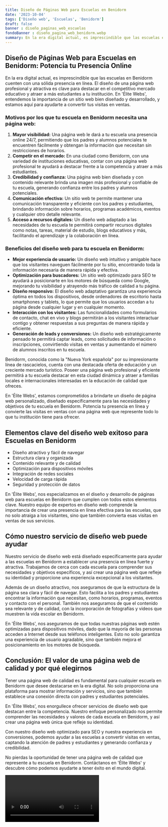 ```yaml
---
title: Diseño de Páginas Web para Escuelas en Benidorm
date: '2023-10-04'
tags: ['Diseño web', 'Escuelas', 'Benidorm']
draft: false
banner : diseño_paginas_web_escuelas
fondoBanner : diseño_pagina_web_benidorm.webp
summary: En la era digital actual, es imprescindible que las escuelas en Benidorm cuenten con una sólida presencia en línea. El diseño de una página web profesional y atractiva es clave para destacar en el competitivo mercado educativo y atraer a más estudiantes a tu institución. En 'Élite Webs', entendemos la importancia de un sitio web bien diseñado y desarrollado, y estamos aquí para ayudarte a convertir tus visitas en ventas.
---
```


## Diseño de Páginas Web para Escuelas en Benidorm: Potencia tu Presencia Online

En la era digital actual, es imprescindible que las escuelas en Benidorm cuenten con una sólida presencia en línea. El diseño de una página web profesional y atractiva es clave para destacar en el competitivo mercado educativo y atraer a más estudiantes a tu institución. En 'Élite Webs', entendemos la importancia de un sitio web bien diseñado y desarrollado, y estamos aquí para ayudarte a convertir tus visitas en ventas.

### Motivos por los que tu escuela en Benidorm necesita una página web:

1. **Mayor visibilidad:** Una página web le dará a tu escuela una presencia online 24/7, permitiendo que los padres y alumnos potenciales te encuentren fácilmente y obtengan la información que necesitan sin restricciones de horarios.
2. **Competir en el mercado:** En una ciudad como Benidorm, con una variedad de instituciones educativas, contar con una página web profesional te ayudará a destacar frente a la competencia y atraer a más estudiantes.
3. **Credibilidad y confianza:** Una página web bien diseñada y con contenido relevante brinda una imagen más profesional y confiable de tu escuela, generando confianza entre los padres y alumnos potenciales.
4. **Comunicación efectiva:** Un sitio web te permite mantener una comunicación transparente y eficiente con los padres y estudiantes, brindando información sobre horarios, programas académicos, eventos y cualquier otro detalle relevante.
5. **Acceso a recursos digitales:** Un diseño web adaptado a las necesidades de tu escuela te permitirá compartir recursos digitales como notas, tareas, material de estudio, blogs educativos y más, facilitando el aprendizaje y la colaboración en línea.

### Beneficios del diseño web para tu escuela en Benidorm:

- **Mejor experiencia de usuario:** Un diseño web intuitivo y amigable hace que los visitantes naveguen fácilmente por tu sitio, encontrando toda la información necesaria de manera rápida y efectiva.
- **Optimización para buscadores:** Un sitio web optimizado para SEO te ayudará a posicionarte en los motores de búsqueda como Google, mejorando tu visibilidad y atrayendo más tráfico de calidad a tu página.
- **Diseño responsivo:** El diseño web adaptativo garantiza una experiencia óptima en todos los dispositivos, desde ordenadores de escritorio hasta smartphones y tablets, lo que permite que los usuarios accedan a tu página desde cualquier lugar y en cualquier momento.
- **Interacción con los visitantes:** Las funcionalidades como formularios de contacto, chat en vivo y blogs permitirán a los visitantes interactuar contigo y obtener respuestas a sus preguntas de manera rápida y eficiente.
- **Generación de leads y conversiones:** Un diseño web estratégicamente pensado te permitirá captar leads, como solicitudes de información o inscripciones, convirtiendo visitas en ventas y aumentando el número de alumnos inscritos en tu escuela.

Benidorm, conocida como la "Nueva York española" por su impresionante línea de rascacielos, cuenta con una destacada oferta de educación y un creciente mercado turístico. Poseer una página web profesional y eficiente permitirá a tu escuela destacar en esta ciudad dinámica y atraer a familias locales e internacionales interesadas en la educación de calidad que ofreces.

En 'Élite Webs', estamos comprometidos a brindarte un diseño de página web personalizado, diseñado específicamente para las necesidades y objetivos de tu escuela en Benidorm. Potencia tu presencia en línea y convierte las visitas en ventas con una página web que represente todo lo que tu institución tiene para ofrecer.

<GifSeo />

<Cta />

## Elementos clave del diseño web exitoso para Escuelas en Benidorm

- Diseño atractivo y fácil de navegar
- Estructura clara y organizada
- Contenido relevante y de calidad
- Optimización para dispositivos móviles
- Integración de redes sociales
- Velocidad de carga rápida
- Seguridad y protección de datos

En 'Élite Webs', nos especializamos en el diseño y desarrollo de páginas web para escuelas en Benidorm que cumplen con todos estos elementos clave. Nuestro equipo de expertos en diseño web comprende la importancia de crear una presencia en línea efectiva para las escuelas, que no solo atraiga a los visitantes, sino que también convierta esas visitas en ventas de sus servicios.

## Cómo nuestro servicio de diseño web puede ayudar

Nuestro servicio de diseño web está diseñado específicamente para ayudar a las escuelas en Benidorm a establecer una presencia en línea fuerte y atractiva. Trabajamos de cerca con cada escuela para comprender sus necesidades y objetivos específicos, y así crear una página web que refleje su identidad y proporcione una experiencia excepcional a los visitantes.

Además de un diseño atractivo, nos aseguramos de que la estructura de la página sea clara y fácil de navegar. Esto facilita a los padres y estudiantes encontrar la información que necesitan, como horarios, programas, eventos y contacto con el personal. También nos aseguramos de que el contenido sea relevante y de calidad, con la incorporación de fotografías y videos que muestren la vida escolar en Benidorm.

En 'Élite Webs', nos aseguramos de que todas nuestras páginas web estén optimizadas para dispositivos móviles, dado que la mayoría de las personas acceden a Internet desde sus teléfonos inteligentes. Esto no solo garantiza una experiencia de usuario agradable, sino que también mejora el posicionamiento en los motores de búsqueda.

## Conclusión: El valor de una página web de calidad y por qué elegirnos

Tener una página web de calidad es fundamental para cualquier escuela en Benidorm que desee destacarse en la era digital. No solo proporciona una plataforma para mostrar información y servicios, sino que también establece una conexión directa con padres y estudiantes potenciales.

En 'Élite Webs', nos enorgullece ofrecer servicios de diseño web que destacan entre la competencia. Nuestro enfoque personalizado nos permite comprender las necesidades y valores de cada escuela en Benidorm, y así crear una página web única que refleje su identidad.

Con nuestro diseño web optimizado para SEO y nuestra experiencia en conversiones, podemos ayudar a las escuelas a convertir visitas en ventas, captando la atención de padres y estudiantes y generando confianza y credibilidad.

No pierdas la oportunidad de tener una página web de calidad que represente a tu escuela en Benidorm. Contáctanos en 'Élite Webs' y descubre cómo podemos ayudarte a tener éxito en el mundo digital.

<Video />

<CtaBot job='Escuelas' city='Benidorm'/>

<Gmaps query='Benidorm+españa+maps' />